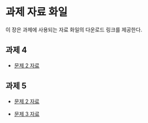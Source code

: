 # 과제 자료 화일 {#sec-hwdata}

이 장은 과제에 사용되는 자료 화일의 다운로드 링크를 제공한다.

## 과제 4

- [문제 2 자료](../data/chapter07-problems-02-ext.txt)

## 과제 5

- [문제 2 자료](../data/chapter07-problems-03-ext.txt)

- [문제 3 자료](../data/chapter07-problems-05.txt)
